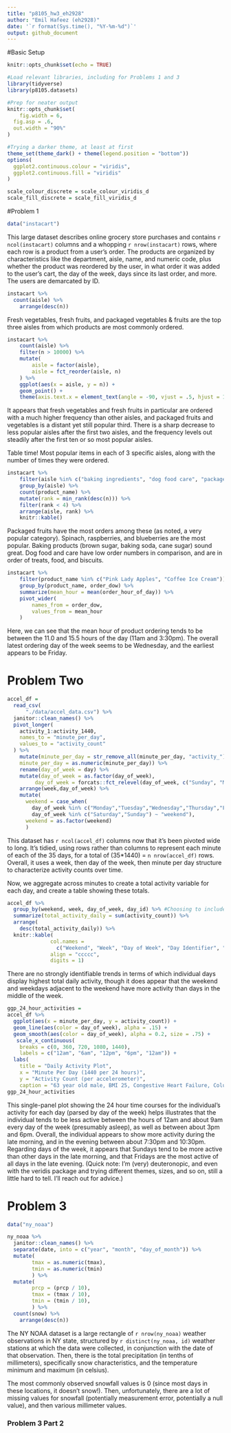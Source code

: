 ```yaml
---
title: "p8105_hw3_eh2928"
author: "Emil Hafeez (eh2928)"
date: '`r format(Sys.time(), "%Y-%m-%d")`'
output: github_document
---
```


#Basic Setup
```r
knitr::opts_chunk$set(echo = TRUE)

#Load relevant libraries, including for Problems 1 and 3
library(tidyverse)
library(p8105.datasets)

#Prep for neater output
knitr::opts_chunk$set(
	fig.width = 6, 
  fig.asp = .6,
  out.width = "90%"
)

#Trying a darker theme, at least at first
theme_set(theme_dark() + theme(legend.position = "bottom"))
options(
  ggplot2.continuous.colour = "viridis",
  ggplot2.continuous.fill = "viridis"
)

scale_colour_discrete = scale_colour_viridis_d
scale_fill_discrete = scale_fill_viridis_d
```
#Problem 1

```r
data("instacart")
```
This large dataset describes online grocery store purchases and contains `r ncol(instacart)` columns and a whopping `r nrow(instacart)` rows, where each row is a product from a user's order. The products are organized by characteristics like the department, aisle, name, and numeric code, plus whether the product was reordered by the user, in what order it was added to the user's cart, the day of the week, days since its last order, and more. The users are demarcated by ID. 

```r
instacart %>% 
  count(aisle) %>% 
    arrange(desc(n))
```
Fresh vegetables, fresh fruits, and packaged vegetables & fruits are the top three aisles from which products are most commonly ordered. 
```r
instacart %>% 
	count(aisle) %>% 
	filter(n > 10000) %>% 
	mutate(
		aisle = factor(aisle),
		aisle = fct_reorder(aisle, n)
	) %>% 
	ggplot(aes(x = aisle, y = n)) + 
	geom_point() + 
	theme(axis.text.x = element_text(angle = -90, vjust = .5, hjust = 1))
```
It appears that fresh vegetables and fresh fruits in particular are ordered with a much higher frequency than other aisles, and packaged fruits and vegetables is a distant yet still popular third. There is a sharp decrease to less popular aisles after the first two aisles, and the frequency levels out steadily after the first ten or so most popular aisles.

Table time! Most popular items in each of 3 specific aisles, along with the number of times they were ordered.
```r
instacart %>% 
	filter(aisle %in% c("baking ingredients", "dog food care", "packaged vegetables fruits")) %>% 
	group_by(aisle) %>% 
	count(product_name) %>% 
	mutate(rank = min_rank(desc(n))) %>% 
	filter(rank < 4) %>% 
	arrange(aisle, rank) %>% 
	knitr::kable()
```
Packaged fruits have the most orders among these (as noted, a very popular category). Spinach, raspberries, and blueberries are the most popular. Baking products (brown sugar, baking soda, cane sugar) sound great. Dog food and care have low order numbers in comparison, and are in order of treats, food, and biscuits.
```r
instacart %>% 
	filter(product_name %in% c("Pink Lady Apples", "Coffee Ice Cream")) %>% 
	group_by(product_name, order_dow) %>% 
	summarize(mean_hour = mean(order_hour_of_day)) %>% 
	pivot_wider(
		names_from = order_dow,
		values_from = mean_hour
	)
```
Here, we can see that the mean hour of product ordering tends to be between the 11.0 and 15.5 hours of the day (11am and 3:30pm). The overall latest ordering day of the week seems to be Wednesday, and the earliest appears to be Friday. 

# Problem Two
```r
accel_df =
  read_csv(
      "./data/accel_data.csv") %>% 
  janitor::clean_names() %>% 
  pivot_longer(
    activity_1:activity_1440,
    names_to = "minute_per_day",
    values_to = "activity_count"
  ) %>% 
    mutate(minute_per_day = str_remove_all(minute_per_day, "activity_"),
    minute_per_day = as.numeric(minute_per_day)) %>% 
    rename(day_of_week = day) %>% 
    mutate(day_of_week = as.factor(day_of_week),
         day_of_week = forcats::fct_relevel(day_of_week, c("Sunday", "Monday", "Tuesday", "Wednesday", "Thursday", "Friday", "Saturday")))  %>% 
    arrange(week,day_of_week) %>% 
    mutate(
      weekend = case_when(
        day_of_week %in% c("Monday","Tuesday","Wednesday","Thursday","Friday") ~ "weekday",
        day_of_week %in% c("Saturday","Sunday") ~ "weekend"),
      weekend = as.factor(weekend)
      )
```
This dataset has `r ncol(accel_df)` columns now that it's been pivoted wide to long. It's tidied, using rows rather than columns to represent each minute of each of the 35 days, for a total of (35*1440) = `n nrow(accel_df)` rows. Overall, it uses a week, then day of the week, then minute per day structure to characterize activity counts over time.

Now, we aggregate across minutes to create a total activity variable for each day, and create a table showing these totals. 
```r
accel_df %>% 
  group_by(weekend, week, day_of_week, day_id) %>% #Choosing to include weekend here, so as to investigate trends more clearly
  summarize(total_activity_daily = sum(activity_count)) %>% 
  arrange(
    desc(total_activity_daily)) %>% 
  knitr::kable(
              col.names =
                c("Weekend", "Week", "Day of Week", "Day Identifier", "Total Daily Activity"),
              align = "ccccc", 
              digits = 1)
```
There are no strongly identifiable trends in terms of which individual days display highest total daily activity, though it does appear that the weekend and weekdays adjacent to the weekend have more activity than days in the middle of the week.
```r
ggp_24_hour_activities =
accel_df %>% 
  ggplot(aes(x = minute_per_day, y = activity_count)) + 
  geom_line(aes(color = day_of_week), alpha = .15) + 
  geom_smooth(aes(color = day_of_week), alpha = 0.2, size = .75) +
   scale_x_continuous(
    breaks = c(0, 360, 720, 1080, 1440), 
    labels = c("12am", "6am", "12pm", "6pm", "12am")) +
  labs(
    title = "Daily Activity Plot",
    x = "Minute Per Day (1440 per 24 hours)",
    y = "Activity Count (per accelerometer)",
    caption = "63 year old male, BMI 25, Congestive Heart Failure, Columbia University Medical Center") 
ggp_24_hour_activities
```
This single-panel plot showing the 24 hour time courses for the individual's activity for each day (parsed by day of the week) helps illustrates that the individual tends to be less active between the hours of 12am and about 9am every day of the week (presumably asleep), as well as between about 3pm and 6pm. Overall, the individual appears to show more activity during the late morning, and in the evening between about 7:30pm and 10:30pm. Regarding days of the week, it appears that Sundays tend to be more active than other days in the late morning, and that Fridays are the most active of all days in the late evening. (Quick note: I'm (very) deuteronopic, and even with the veridis package and trying different themes, sizes, and so on, still a little hard to tell. I'll reach out for advice.)

# Problem 3
```r
data("ny_noaa")
```
```r
ny_noaa %>% 
  janitor::clean_names() %>% 
  separate(date, into = c("year", "month", "day_of_month")) %>% 
  mutate(
        tmax = as.numeric(tmax),
        tmin = as.numeric(tmin)
        ) %>% 
  mutate(
        prcp = (prcp / 10),
        tmax = (tmax / 10),
        tmin = (tmin / 10),
        ) %>% 
  count(snow) %>% 
	arrange(desc(n))
```
The NY NOAA dataset is a large rectangle of `r nrow(ny_noaa)` weather observations in NY state, structured by `r distinct(ny_noaa, id)` weather stations at which the data were collected, in conjunction with the date of that observation. Then, there is the total precipitation (in tenths of millimeters), specifically snow characteristics, and the temperature minimum and maximum (in celsius). 

The most commonly observed snowfall values is 0 (since most days in these locations, it doesn't snow!). Then, unfortunately, there are a lot of missing values for snowfall (potentially measurement error, potentially a null value), and then various millimeter values. 

### Problem 3 Part 2



